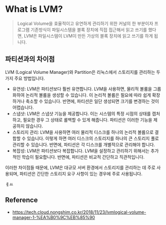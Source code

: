# What is LVM?
> Logical Volume을 효율적이고 유연하게 관리하기 위한 커널의 한 부분이자 프로그램
> 기존방식이 파일시스템을 블록 장치에 직접 접근해서 읽고 쓰기를 했다면, LVM은 파일시스템이 LVM이 만든 가상의 블록 장치에 읽고 쓰기를 하게 됩니다.

## 파티션과의 차이점
LVM (Logical Volume Manager)와 Partition은 리눅스에서 스토리지를 관리하는 두 가지 주요 방법입니다.

* 유연성: LVM은 파티션보다 훨씬 유연합니다. LVM을 사용하면, 물리적 볼륨을 그룹화하여 논리적 볼륨을 생성할 수 있습니다. 이 논리적 볼륨은 필요에 따라 쉽게 확장하거나 축소할 수 있습니다. 반면에, 파티션은 일단 생성되면 크기를 변경하는 것이 어렵습니다.
* 스냅샷: LVM은 스냅샷 기능을 제공합니다. 이는 시스템의 특정 시점의 상태를 캡처하고, 필요한 경우 그 상태로 롤백할 수 있게 해줍니다. 파티션은 이러한 기능을 제공하지 않습니다.
* 스토리지 관리: LVM을 사용하면 여러 물리적 디스크를 하나의 논리적 볼륨으로 결합할 수 있습니다. 이렇게 하면 여러 디스크의 스토리지를 하나의 큰 스토리지 풀로 관리할 수 있습니다. 반면에, 파티션은 각 디스크를 개별적으로 관리해야 합니다.
* 복잡성: LVM은 파티션보다 복잡합니다. LVM을 설정하고 관리하기 위해서는 추가적인 학습이 필요합니다. 반면에, 파티션은 비교적 간단하고 직관적입니다.

이러한 차이점들 때문에, LVM은 대규모 서버 환경에서 스토리지를 관리하는 데 주로 사용되며, 파티션은 간단한 스토리지 요구 사항이 있는 경우에 주로 사용됩니다.

ㅔㅛ


## Reference
* https://tech.cloud.nongshim.co.kr/2018/11/23/lvmlogical-volume-manager-1-%EA%B0%9C%EB%85%90